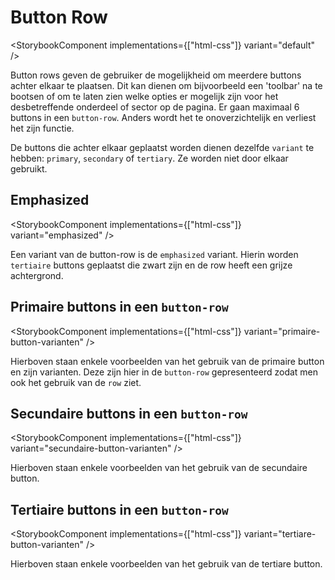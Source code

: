 
# Button Row

<StorybookComponent implementations={["html-css"]} variant="default" />

Button rows geven de gebruiker de mogelijkheid om meerdere buttons achter elkaar te plaatsen. Dit kan dienen om bijvoorbeeld een 'toolbar' na te bootsen of om te laten zien welke opties er mogelijk zijn voor het desbetreffende onderdeel of sector op de pagina. Er gaan maximaal 6 buttons in een `button-row`. Anders wordt het te onoverzichtelijk en verliest het zijn functie.

De buttons die achter elkaar geplaatst worden dienen dezelfde `variant` te hebben: `primary`, `secondary` of `tertiary`. Ze worden niet door elkaar gebruikt.

## Emphasized

<StorybookComponent implementations={["html-css"]} variant="emphasized" />

Een variant van de button-row is de `emphasized` variant. Hierin worden `tertiaire` buttons geplaatst die zwart zijn en de row heeft een grijze achtergrond.

## Primaire buttons in een `button-row`

<StorybookComponent implementations={["html-css"]} variant="primaire-button-varianten" />

Hierboven staan enkele voorbeelden van het gebruik van de primaire button en zijn varianten. Deze zijn hier in de `button-row` gepresenteerd zodat men ook het gebruik van de `row` ziet.

## Secundaire buttons in een `button-row`

<StorybookComponent implementations={["html-css"]} variant="secundaire-button-varianten" />

Hierboven staan enkele voorbeelden van het gebruik van de secundaire button.

## Tertiaire buttons in een `button-row`

<StorybookComponent implementations={["html-css"]} variant="tertiare-button-varianten" />

Hierboven staan enkele voorbeelden van het gebruik van de tertiare button.
